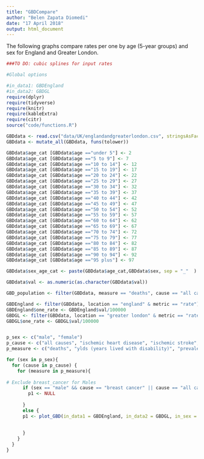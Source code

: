 ```yaml
---
title: "GBDCompare"
author: "Belen Zapata Diomedi"
date: "17 April 2018"
output: html_document
---
```


The following graphs compare rates per one by age (5-year groups) and sex for England and Greater London. 

```r
###TO DO: cubic splines for input rates

#Global options

#in_data1: GBDEngland
#in_data2: GBDGL
require(dplyr)
require(tidyverse)
require(knitr)
require(kableExtra)
require(citr)
source("code/functions.R")

GBDdata <- read.csv("data/UK/englandandgreaterlondon.csv", stringsAsFactors = F)
GBDdata <- mutate_all(GBDdata, funs(tolower))

GBDdata$age_cat [GBDdata$age =="under 5"] <- 2
GBDdata$age_cat [GBDdata$age =="5 to 9"] <- 7
GBDdata$age_cat [GBDdata$age =="10 to 14"] <- 12
GBDdata$age_cat [GBDdata$age =="15 to 19"] <- 17
GBDdata$age_cat [GBDdata$age =="20 to 24"] <- 22
GBDdata$age_cat [GBDdata$age =="25 to 29"] <- 27
GBDdata$age_cat [GBDdata$age =="30 to 34"] <- 32
GBDdata$age_cat [GBDdata$age =="35 to 39"] <- 37
GBDdata$age_cat [GBDdata$age =="40 to 44"] <- 42
GBDdata$age_cat [GBDdata$age =="45 to 49"] <- 47
GBDdata$age_cat [GBDdata$age =="50 to 54"] <- 52
GBDdata$age_cat [GBDdata$age =="55 to 59"] <- 57
GBDdata$age_cat [GBDdata$age =="60 to 64"] <- 62
GBDdata$age_cat [GBDdata$age =="65 to 69"] <- 67
GBDdata$age_cat [GBDdata$age =="70 to 74"] <- 72
GBDdata$age_cat [GBDdata$age =="75 to 79"] <- 77
GBDdata$age_cat [GBDdata$age =="80 to 84"] <- 82
GBDdata$age_cat [GBDdata$age =="85 to 89"] <- 87
GBDdata$age_cat [GBDdata$age =="90 to 94"] <- 92
GBDdata$age_cat [GBDdata$age =="95 plus"] <- 97

GBDdata$sex_age_cat <- paste(GBDdata$age_cat,GBDdata$sex, sep = "_"  )

GBDdata$val <- as.numeric(as.character(GBDdata$val))

GBD_population <- filter(GBDdata, measure == "deaths", cause == "all causes", metric == "rate" | metric == "number" ) %>% select(metric, age_cat, val, sex_age_cat, location)

GBDEngland <- filter(GBDdata, location == "england" & metric == "rate") %>% select(measure, location, sex, age, metric, cause, val, age_cat)
GBDEngland$one_rate <- GBDEngland$val/100000
GBDGL <- filter(GBDdata, location == "greater london" & metric == "rate") %>% select(measure, location, sex, age, metric, cause, val, age_cat)
GBDGL$one_rate <- GBDGL$val/100000


p_sex <- c("male", "female")
p_cause <- c("all causes", "ischemic heart disease", "ischemic stroke", "diabetes mellitus", "colon and rectum cancer", "breast cancer", "tracheal, bronchus, and lung cancer")
p_measure <- c("deaths", "ylds (years lived with disability)", "prevalence", "incidence")

for (sex in p_sex){
  for (cause in p_cause) {
    for (measure in p_measure){
      
# Exclude breast_cancer for Males
      if (sex == "male" && cause == "breast cancer" || cause == "all causes" && measure == "prevalence" || cause == "all causes" && measure == "incidence"){
        p1 <- NULL
    
      }
      else {
      p1 <- plot_GBD(in_data1 = GBDEngland, in_data2 = GBDGL, in_sex = sex, in_cause = cause, in_measure = measure)
   
        
      }
    }
  }
}   


```


